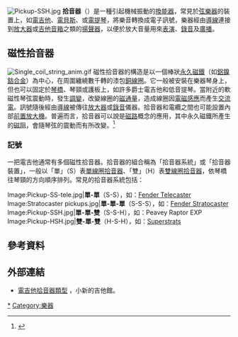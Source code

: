 [[Image:Pickup-SSH.jpg|thumb]]
'''拾音器'''（{{lang-en|pickup}}）是一種引起機械振動的[[換能器|換能器]]，常見於[[弦樂器|弦樂器]]的裝置上，如[[電吉他|電吉他]]、[[電貝斯|電貝斯]]、或[[電提琴|電提琴]]，將樂音轉換成電子訊號，樂器經由[[導線|導線]]連接到[[放大器|放大器]]或[[吉他音箱|吉他音箱]]之類的[[揚聲器|揚聲器]]，以便於放大音量用來[[表演|表演]]、[[錄音|錄音]]及[[廣播|廣播]]。

== 磁性拾音器 ==
[[File:Single_coil_string_anim.gif|thumb]]
磁性拾音器的構造是以一個棒狀[[永久磁鐵|永久磁鐵]]（如[[鋁鎳鈷合金|鋁鎳鈷合金]]）為中心，在周圍纏繞數千轉的漆包[[銅|銅]][[線圈|線圈]]。它一般被安裝在樂器琴身上，但也可以固定於[[琴橋|琴橋]]、琴頸或護板上，如許多爵士電吉他和低音提琴。當附近的軟磁性琴弦震動時，發生[[調變|調變]]，改變線圈的[[磁通量|磁通量]]，造成線圈因[[法拉第電磁感應定律|電磁感應]]而產生[[交流電|交流電]]。訊號隨後經由[[導線|導線]]被傳往[[放大器|放大器]]或[[錄音|錄音]]儀器。拾音器和電纜之間也可能設置內部[[前置放大機|前置放大機]]。普遍而言，拾音器可以說是[[磁路|磁路]]概念的應用，其中永久磁鐵所產生的[[磁阻|磁阻]]，會隨琴弦的震動而有所改變。<ref>{{cite web |url=http://www.yamahamusic.com.tw/instrument/guitar/guitar%20manual/guitar-manual-305-2.htm |title=電吉他與貝斯的構造分析 |work=YAMAHA 山葉吉他手冊 |date=2007 |accessdate=2011-07-23 |archive-date=2008-09-30 |archive-url=https://web.archive.org/web/20080930204844/http://www.yamahamusic.com.tw/instrument/guitar/guitar%20manual/guitar-manual-305-2.htm |dead-url=no }}</ref>

=== 記號 ===
一把電吉他通常有多個磁性拾音器。拾音器的組合稱為「拾音器系統」或「拾音器裝置」，一般以「單」（S）表[[單線圈拾音器|單線圈拾音器]]、「雙」（H）表[[雙線圈拾音器|雙線圈拾音器]]，依琴橋往琴頸的方向順序排列。常見的拾音器系統包括：

<gallery>
Image:Pickup-SS-tele.jpg|'''單-單'''（S-S），如：[[Fender_Telecaster|Fender Telecaster]]
Image:Stratocaster pickups.jpg|'''單-單-單'''（S-S-S），如：[[Fender_Stratocaster|Fender Stratocaster]]
Image:Pickup-SSH.jpg|'''單-單-雙'''（S-S-H），如：Peavey Raptor EXP
Image:Pickup-HSH.jpg|'''雙-單-雙'''（H-S-H），如：[[Superstrat|Superstrats]]
</gallery>

== 參考資料 ==
{{reflist}}

== 外部連結 ==
{{Commons category|Guitar pickups|吉他拾音器}}
* [http://www.gita.idv.tw/news_detial.php?news_id=20 電吉他拾音器類型] {{Wayback|url=http://www.gita.idv.tw/news_detial.php?news_id=20 |date=20201016104713 }}，小新的吉他館。

[[Category:吉他拾音器|*]]
[[Category:樂器|Category:樂器]]